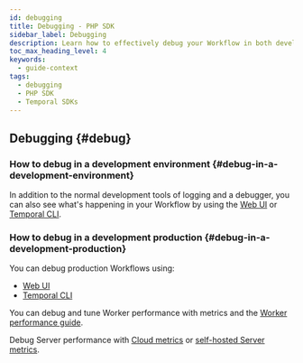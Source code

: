 ```yaml
---
id: debugging
title: Debugging - PHP SDK
sidebar_label: Debugging
description: Learn how to effectively debug your Workflow in both development and production environments using Web UI, Temporal CLI, and performance metrics for optimal Worker and Server performance.
toc_max_heading_level: 4
keywords:
  - guide-context
tags:
  - debugging
  - PHP SDK
  - Temporal SDKs
---
```


## Debugging {#debug}

### How to debug in a development environment {#debug-in-a-development-environment}

In addition to the normal development tools of logging and a debugger, you can also see what's happening in your Workflow by using the [Web UI](/web-ui) or [Temporal CLI](/cli).

### How to debug in a development production {#debug-in-a-development-production}

You can debug production Workflows using:

- [Web UI](/web-ui)
- [Temporal CLI](/cli)

You can debug and tune Worker performance with metrics and the [Worker performance guide](/develop/worker-performance).

Debug Server performance with [Cloud metrics](/cloud/metrics/) or [self-hosted Server metrics](/self-hosted-guide/production-checklist#scaling-and-metrics).
